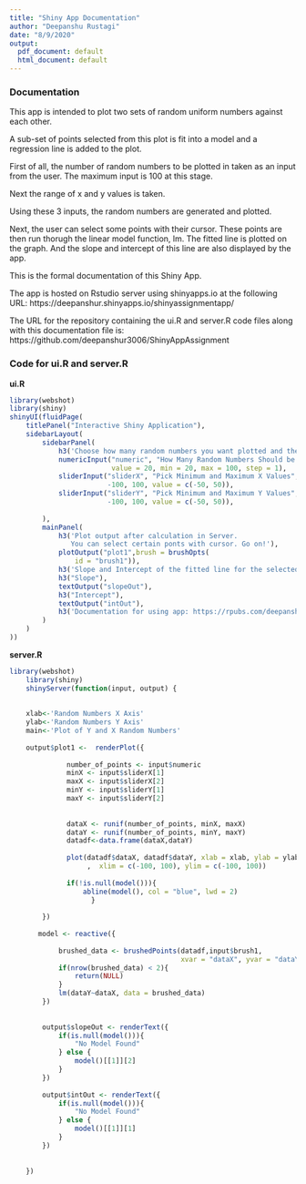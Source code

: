 ```yaml
---
title: "Shiny App Documentation"
author: "Deepanshu Rustagi"
date: "8/9/2020"
output:
  pdf_document: default
  html_document: default
---
```

### Documentation
This app is intended to plot two sets of random uniform numbers against each other.

A sub-set of points selected from this plot is fit into a model and a regression line is added to the plot.

First of all, the number of random numbers to be plotted in taken as an input from the user. The maximum input is 100 at this stage.

Next the range of x and y values is taken.

Using these 3 inputs, the random numbers are generated and plotted.

Next, the user can select some points with their cursor. These points are then run thorugh the linear model function, lm. The fitted line is plotted on the graph. And the slope and intercept of this line are also displayed by the app.

This is the formal documentation of this Shiny App.

The app is hosted on Rstudio server using shinyapps.io at the following URL: https://deepanshur.shinyapps.io/shinyassignmentapp/

The URL for the repository containing the ui.R and server.R code files along with this documentation file is: https://github.com/deepanshur3006/ShinyAppAssignment

### Code for ui.R and server.R

**ui.R**
```r
library(webshot)
library(shiny)
shinyUI(fluidPage(
    titlePanel("Interactive Shiny Application"),
    sidebarLayout(
        sidebarPanel(
            h3('Choose how many random numbers you want plotted and their ranges.'),
            numericInput("numeric", "How Many Random Numbers Should be Plotted? (Max 100)", 
                         value = 20, min = 20, max = 100, step = 1),
            sliderInput("sliderX", "Pick Minimum and Maximum X Values",
                        -100, 100, value = c(-50, 50)),
            sliderInput("sliderY", "Pick Minimum and Maximum Y Values",
                        -100, 100, value = c(-50, 50)),
            
        ),
        mainPanel(
            h3('Plot output after calculation in Server. 
               You can select certain ponts with cursor. Go on!'),
            plotOutput("plot1",brush = brushOpts(
                id = "brush1")),
            h3('Slope and Intercept of the fitted line for the selected points.'),
            h3("Slope"),
            textOutput("slopeOut"),
            h3("Intercept"),
            textOutput("intOut"),
            h3('Documentation for using app: https://rpubs.com/deepanshu_rustagi88/647435')
        )
    )
))
```
**server.R**
```r
library(webshot)
    library(shiny)
    shinyServer(function(input, output) {
        
   
    xlab<-'Random Numbers X Axis'
    ylab<-'Random Numbers Y Axis'
    main<-'Plot of Y and X Random Numbers'
        
    output$plot1 <-  renderPlot({
          
              number_of_points <- input$numeric
              minX <- input$sliderX[1]
              maxX <- input$sliderX[2]
              minY <- input$sliderY[1]
              maxY <- input$sliderY[2]
              
              
              dataX <- runif(number_of_points, minX, maxX)
              dataY <- runif(number_of_points, minY, maxY)
              datadf<-data.frame(dataX,dataY)
         
              plot(datadf$dataX, datadf$dataY, xlab = xlab, ylab = ylab, main = main
                   ,  xlim = c(-100, 100), ylim = c(-100, 100))
              
              if(!is.null(model())){
                  abline(model(), col = "blue", lwd = 2)
                    }
         
        })
        
       model <- reactive({
          
            brushed_data <- brushedPoints(datadf,input$brush1,
                                          xvar = "dataX", yvar = "dataY")
            if(nrow(brushed_data) < 2){
                return(NULL)
            }
            lm(dataY~dataX, data = brushed_data)
        })
       
        
        output$slopeOut <- renderText({
            if(is.null(model())){
                "No Model Found"
            } else {
                model()[[1]][2]
            }
        })
        
        output$intOut <- renderText({
            if(is.null(model())){
                "No Model Found"
            } else {
                model()[[1]][1]
            }
        })
        
        
    })
```

    